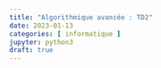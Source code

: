 ```yaml
---
title: "Algorithmique avancée : TD2"
date: 2023-01-13
categories: [ informatique ]
jupyter: python3
draft: true
---
```



```python

```


